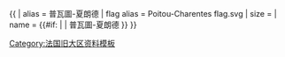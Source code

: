 {{ {{{1<noinclude>|country showdata</noinclude>}}}
| alias = 普瓦圖-夏朗德
| flag alias = Poitou-Charentes flag.svg
| size = {{{size|}}}
| name = {{#if: {{{name|}}} | {{{name|}}} | 普瓦圖-夏朗德 }}
}}<noinclude>
[[Category:法国旧大区资料模板]]
</noinclude>